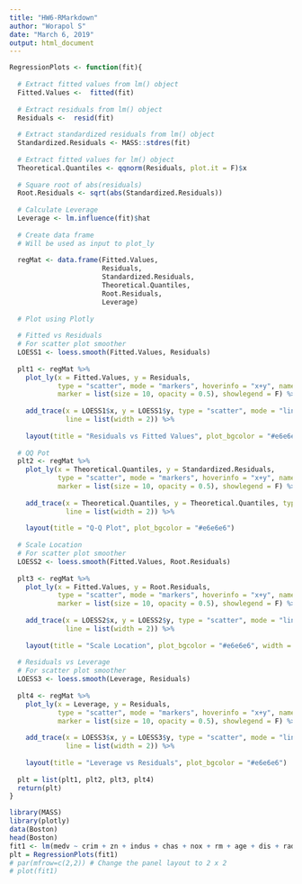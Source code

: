 ```yaml
---
title: "HW6-RMarkdown"
author: "Worapol S"
date: "March 6, 2019"
output: html_document
---
```


```r
RegressionPlots <- function(fit){
  
  # Extract fitted values from lm() object
  Fitted.Values <-  fitted(fit)
  
  # Extract residuals from lm() object
  Residuals <-  resid(fit)
  
  # Extract standardized residuals from lm() object
  Standardized.Residuals <- MASS::stdres(fit)  
  
  # Extract fitted values for lm() object
  Theoretical.Quantiles <- qqnorm(Residuals, plot.it = F)$x
  
  # Square root of abs(residuals)
  Root.Residuals <- sqrt(abs(Standardized.Residuals))
  
  # Calculate Leverage
  Leverage <- lm.influence(fit)$hat
  
  # Create data frame 
  # Will be used as input to plot_ly
  
  regMat <- data.frame(Fitted.Values, 
                       Residuals, 
                       Standardized.Residuals, 
                       Theoretical.Quantiles,
                       Root.Residuals,
                       Leverage)
  
  # Plot using Plotly
  
  # Fitted vs Residuals
  # For scatter plot smoother
  LOESS1 <- loess.smooth(Fitted.Values, Residuals)
  
  plt1 <- regMat %>% 
    plot_ly(x = Fitted.Values, y = Residuals, 
            type = "scatter", mode = "markers", hoverinfo = "x+y", name = "Data",
            marker = list(size = 10, opacity = 0.5), showlegend = F) %>% 
    
    add_trace(x = LOESS1$x, y = LOESS1$y, type = "scatter", mode = "line", name = "Smooth",
              line = list(width = 2)) %>% 
    
    layout(title = "Residuals vs Fitted Values", plot_bgcolor = "#e6e6e6", width = 1000)
    
  # QQ Pot
  plt2 <- regMat %>% 
    plot_ly(x = Theoretical.Quantiles, y = Standardized.Residuals, 
            type = "scatter", mode = "markers", hoverinfo = "x+y", name = "Data",
            marker = list(size = 10, opacity = 0.5), showlegend = F) %>% 
    
    add_trace(x = Theoretical.Quantiles, y = Theoretical.Quantiles, type = "scatter", mode = "line", name = "",
              line = list(width = 2)) %>% 
    
    layout(title = "Q-Q Plot", plot_bgcolor = "#e6e6e6")
  
  # Scale Location
  # For scatter plot smoother
  LOESS2 <- loess.smooth(Fitted.Values, Root.Residuals)
  
  plt3 <- regMat %>% 
    plot_ly(x = Fitted.Values, y = Root.Residuals, 
            type = "scatter", mode = "markers", hoverinfo = "x+y", name = "Data",
            marker = list(size = 10, opacity = 0.5), showlegend = F) %>% 
    
    add_trace(x = LOESS2$x, y = LOESS2$y, type = "scatter", mode = "line", name = "Smooth",
              line = list(width = 2)) %>% 
    
    layout(title = "Scale Location", plot_bgcolor = "#e6e6e6", width = 1000)
  
  # Residuals vs Leverage
  # For scatter plot smoother
  LOESS3 <- loess.smooth(Leverage, Residuals)
  
  plt4 <- regMat %>% 
    plot_ly(x = Leverage, y = Residuals, 
            type = "scatter", mode = "markers", hoverinfo = "x+y", name = "Data",
            marker = list(size = 10, opacity = 0.5), showlegend = F) %>% 
    
    add_trace(x = LOESS3$x, y = LOESS3$y, type = "scatter", mode = "line", name = "Smooth",
              line = list(width = 2)) %>% 
    
    layout(title = "Leverage vs Residuals", plot_bgcolor = "#e6e6e6")
  
  plt = list(plt1, plt2, plt3, plt4)
  return(plt)
}
```

```r
library(MASS)
library(plotly)
data(Boston)
head(Boston)
fit1 <- lm(medv ~ crim + zn + indus + chas + nox + rm + age + dis + rad + tax + ptratio + black + lstat, data=Boston)
plt = RegressionPlots(fit1)
# par(mfrow=c(2,2)) # Change the panel layout to 2 x 2
# plot(fit1)

```
